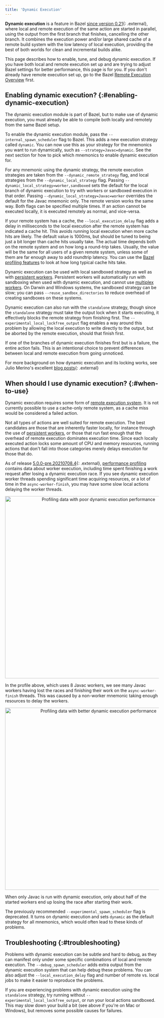 ```yaml
---
title: 'Dynamic Execution'
---
```


__Dynamic execution__ is a feature in Bazel
[since version 0.21](https://blog.bazel.build/2019/02/01/dynamic-spawn-scheduler.html){: .external},
where local and remote execution of the same action are started in parallel,
using the output from the first branch that finishes, cancelling the other
branch. It combines the execution power and/or large shared cache of a remote
build system with the low latency of local execution, providing the best of both
worlds for clean and incremental builds alike.

This page describes how to enable, tune, and debug dynamic execution. If you
have both local and remote execution set up and are trying to adjust Bazel
settings for better performance, this page is for you. If you don't already have
remote execution set up, go to the Bazel
[Remote Execution Overview](/versions/6.5.0/docs/remote-execution) first.

## Enabling dynamic execution? {:#enabling-dynamic-execution}

The dynamic execution module is part of Bazel, but to make use of dynamic
execution, you must already be able to compile both locally and remotely from
the same Bazel setup.

To enable the dynamic execution module, pass the `--internal_spawn_scheduler`
flag to Bazel. This adds a new execution strategy called `dynamic`. You can now
use this as your strategy for the mnemonics you want to run dynamically, such as
`--strategy=Javac=dynamic`. See the next section for how to pick which mnemonics
to enable dynamic execution for.

For any mnemonic using the dynamic strategy, the remote execution strategies are
taken from the `--dynamic_remote_strategy` flag, and local strategies from the
`--dynamic_local_strategy` flag. Passing
`--dynamic_local_strategy=worker,sandboxed` sets the default for the local
branch of dynamic execution to try with workers or sandboxed execution in that
order. Passing `--dynamic_local_strategy=Javac=worker` overrides the default for
the Javac mnemonic only. The remote version works the same way. Both flags can
be specified multiple times. If an action cannot be executed locally, it is
executed remotely as normal, and vice-versa.

If your remote system has a cache, the `--local_execution_delay`
flag adds a delay in milliseconds to the local execution after the remote system
has indicated a cache hit. This avoids running local execution when more cache
hits are likely. The default value is 1000ms, but should be tuned to being just
a bit longer than cache hits usually take. The actual time depends both on the
remote system and on how long a round-trip takes. Usually, the value will be the
same for all users of a given remote system, unless some of them are far enough
away to add roundtrip latency. You can use the
[Bazel profiling features](/versions/6.5.0/rules/performance#performance-profiling)
to look at how long typical cache hits take.

Dynamic execution can be used with local sandboxed strategy as well as with
[persistent workers](/versions/6.5.0/docs/persistent-workers). Persistent workers will
automatically run with sandboxing when used with dynamic execution, and cannot
use [multiplex workers](/versions/6.5.0/docs/multiplex-worker). On Darwin and Windows systems,
the sandboxed strategy can be slow; you can pass
`--reuse_sandbox_directories` to reduce overhead of creating sandboxes on these systems.

Dynamic execution can also run with the `standalone` strategy, though since the
`standalone` strategy must take the output lock when it starts executing, it
effectively blocks the remote strategy from finishing first. The
`--experimental_local_lockfree_output` flag enables a way around this problem by
allowing the local execution to write directly to the output, but be aborted by
the remote execution, should that finish first.

If one of the branches of dynamic execution finishes first but is a failure, the
entire action fails. This is an intentional choice to prevent differences
between local and remote execution from going unnoticed.

For more background on how dynamic execution and its locking works, see Julio
Merino's excellent
[blog posts](https://jmmv.dev/series/bazel-dynamic-execution/){: .external}

## When should I use dynamic execution? {:#when-to-use}

Dynamic execution requires some form of
[remote execution system](/versions/6.5.0/docs/remote-execution). It is not currently
possible to use a cache-only remote system, as a cache miss would be considered
a failed action.

Not all types of actions are well suited for remote execution. The best
candidates are those that are inherently faster locally, for instance through
the use of [persistent workers](/versions/6.5.0/docs/persistent-workers), or those that run
fast enough that the overhead of remote execution dominates execution time.
Since each locally executed action locks some amount of CPU and memory
resources, running actions that don't fall into those categories merely delays
execution for those that do.

As of release
[5.0.0-pre.20210708.4](https://github.com/bazelbuild/bazel/releases/tag/5.0.0-pre.20210708.4){: .external},
[performance profiling](/versions/6.5.0/rules/performance#performance-profiling)
contains data about worker execution, including time spent finishing a work
request after losing a dynamic execution race. If you see dynamic execution
worker threads spending significant time acquiring resources, or a lot of time
in the `async-worker-finish`, you may have some slow local actions delaying the
worker threads.

<p align="center">
<img width="596px" alt="Profiling data with poor dynamic execution performance"
 src="/versions/6.5.0/docs/images/dyn-trace-alldynamic.png">
</p>

In the profile above, which uses 8 Javac workers, we see many Javac workers
having lost the races and finishing their work on the `async-worker-finish`
threads. This was caused by a non-worker mnemonic taking enough resources to
delay the workers.

<p align="center">
<img width="596px" alt="Profiling data with better dynamic execution performance"
 src="/versions/6.5.0/docs/images/dyn-trace-javaconly.png">
</p>

When only Javac is run with dynamic execution, only about half of the started
workers end up losing the race after starting their work.

The previously recommended `--experimental_spawn_scheduler` flag is deprecated.
It turns on dynamic execution and sets `dynamic` as the default strategy for all
mnemonics, which would often lead to these kinds of problems.

## Troubleshooting {:#troubleshooting}

Problems with dynamic execution can be subtle and hard to debug, as they can
manifest only under some specific combinations of local and remote execution.
The `--debug_spawn_scheduler` adds extra output from the dynamic
execution system that can help debug these problems. You can also adjust the
`--local_execution_delay` flag and number of remote vs. local jobs
to make it easier to reproduce the problems.

If you are experiencing problems with dynamic execution using the `standalone`
strategy, try running without `--experimental_local_lockfree_output`, or run
your local actions sandboxed. This may slow down your build a bit (see above if
you're on Mac or Windows), but removes some possible causes for failures.
